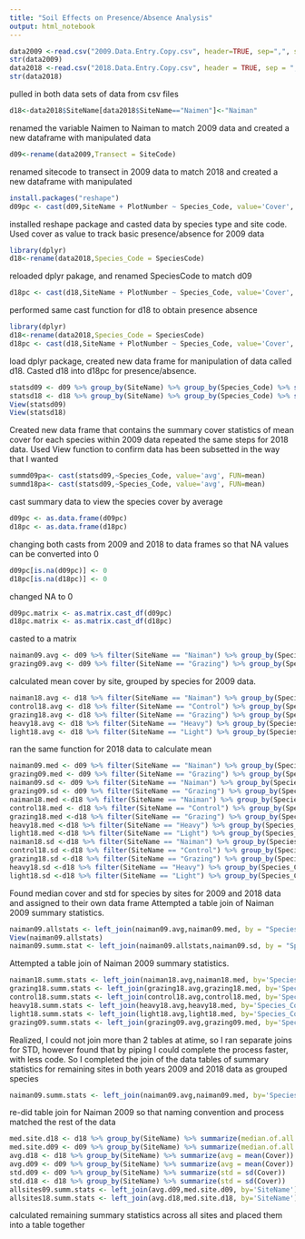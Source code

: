 ```yaml
---
title: "Soil Effects on Presence/Absence Analysis"
output: html_notebook
---
```

```r
data2009 <-read.csv("2009.Data.Entry.Copy.csv", header=TRUE, sep=",", stringsAsFactors = FALSE)
str(data2009)
data2018 <-read.csv("2018.Data.Entry.Copy.csv", header = TRUE, sep = ",",stringsAsFactors = FALSE)
str(data2018)

```
pulled in both data sets of data from csv files 
```r
d18<-data2018$SiteName[data2018$SiteName=="Naimen"]<-"Naiman"

```
renamed the variable Naimen to Naiman to match 2009 data and created a new dataframe with manipulated data
```r
d09<-rename(data2009,Transect = SiteCode)
```
renamed sitecode to transect in 2009 data to match 2018 and created a new dataframe with manipulated 
```r
install.packages("reshape")
d09pc <- cast(d09,SiteName + PlotNumber ~ Species_Code, value='Cover', FUN=mean)

```
installed reshape package and casted data by species type and site code. Used cover as value to track basic presence/absence for 2009 data
```r
library(dplyr)
d18<-rename(data2018,Species_Code = SpeciesCode)
```
reloaded dplyr pakage, and renamed SpeciesCode to match d09 
```r
d18pc <- cast(d18,SiteName + PlotNumber ~ Species_Code, value='Cover', FUN=mean)
```
performed same cast function for d18 to obtain presence absence 
```r
library(dplyr)
d18<-rename(data2018,Species_Code = SpeciesCode)
d18pc <- cast(d18,SiteName + PlotNumber ~ Species_Code, value='Cover', FUN=mean)
```
load dplyr package, created new data frame for manipulation of data called d18. Casted d18 into d18pc for presence/absence. 
```r
statsd09 <- d09 %>% group_by(SiteName) %>% group_by(Species_Code) %>% summarize(avg = mean(Cover))
statsd18 <- d18 %>% group_by(SiteName) %>% group_by(Species_Code) %>% summarize(avg = mean(Cover))
View(statsd09)
View(statsd18)
```
Created new data frame that contains the summary cover statistics of mean cover for each species within 2009 data 
repeated the same steps for 2018 data. Used View function to confirm data has been subsetted in the way that I wanted
```r
summd09pa<- cast(statsd09,~Species_Code, value='avg', FUN=mean)
summd18pa<- cast(statsd09,~Species_Code, value='avg', FUN=mean)
```
cast summary data to view the species cover by average 
```r
d09pc <- as.data.frame(d09pc)
d18pc <- as.data.frame(d18pc)
```
changing both casts from 2009 and 2018 to data frames so that NA values can be converted into 0
```r
d09pc[is.na(d09pc)] <- 0
d18pc[is.na(d18pc)] <- 0
```
changed NA to 0
```r
d09pc.matrix <- as.matrix.cast_df(d09pc)
d18pc.matrix <- as.matrix.cast_df(d18pc)
```
casted to a matrix 
```r
naiman09.avg <- d09 %>% filter(SiteName == "Naiman") %>% group_by(Species_Code) %>% summarise(avg = mean(Cover))
grazing09.avg <- d09 %>% filter(SiteName == "Grazing") %>% group_by(Species_Code) %>% summarise(avg = mean(Cover))
```
calculated mean cover by site, grouped by species for 2009 data. 
```r
naiman18.avg <- d18 %>% filter(SiteName == "Naiman") %>% group_by(Species_Code) %>% summarise(avg = mean(Cover))
control18.avg <- d18 %>% filter(SiteName == "Control") %>% group_by(Species_Code) %>% summarise(avg = mean(Cover))
grazing18.avg <- d18 %>% filter(SiteName == "Grazing") %>% group_by(Species_Code) %>% summarise(avg = mean(Cover))
heavy18.avg <- d18 %>% filter(SiteName == "Heavy") %>% group_by(Species_Code) %>% summarise(avg = mean(Cover))
light18.avg <- d18 %>% filter(SiteName == "Light") %>% group_by(Species_Code) %>% summarise(avg = mean(Cover))
```
ran the same function for 2018 data to calculate mean
```r
naiman09.med <- d09 %>% filter(SiteName == "Naiman") %>% group_by(Species_Code) %>% summarise(med = median(Cover))
grazing09.med <- d09 %>% filter(SiteName == "Grazing") %>% group_by(Species_Code) %>% summarise(med = median(Cover))
naiman09.sd <- d09 %>% filter(SiteName == "Naiman") %>% group_by(Species_Code) %>% summarise(std = sd(Cover))
grazing09.sd <- d09 %>% filter(SiteName == "Grazing") %>% group_by(Species_Code) %>% summarise(std = sd(Cover))
naiman18.med <-d18 %>% filter(SiteName == "Naiman") %>% group_by(Species_Code) %>% summarise(med = median(Cover))
control18.med <- d18 %>% filter(SiteName == "Control") %>% group_by(Species_Code) %>% summarise(med = median(Cover))
grazing18.med <-d18 %>% filter(SiteName == "Grazing") %>% group_by(Species_Code) %>% summarise(med = median(Cover))
heavy18.med <-d18 %>% filter(SiteName == "Heavy") %>% group_by(Species_Code) %>% summarise(med = median(Cover))
light18.med <-d18 %>% filter(SiteName == "Light") %>% group_by(Species_Code) %>% summarise(med = median(Cover))
naiman18.sd <-d18 %>% filter(SiteName == "Naiman") %>% group_by(Species_Code) %>% summarise(std = sd(Cover))
control18.sd <-d18 %>% filter(SiteName == "Control") %>% group_by(Species_Code) %>% summarise(std = sd(Cover))
grazing18.sd <-d18 %>% filter(SiteName == "Grazing") %>% group_by(Species_Code) %>% summarise(std = sd(Cover))
heavy18.sd <-d18 %>% filter(SiteName == "Heavy") %>% group_by(Species_Code) %>% summarise(std = sd(Cover))
light18.sd <-d18 %>% filter(SiteName == "Light") %>% group_by(Species_Code) %>% summarise(std = sd(Cover))
```
Found median cover and std for species by sites for 2009 and 2018 data and assigned to their own data frame 
Attempted a table join of Naiman 2009 summary statistics. 
```r
naiman09.allstats <- left_join(naiman09.avg,naiman09.med, by = "Species_Code")
View(naiman09.allstats)
naiman09.summ.stat <- left_join(naiman09.allstats,naiman09.sd, by = "Species_Code")
```
Attempted a table join of Naiman 2009 summary statistics. 
```r
naiman18.summ.stats <- left_join(naiman18.avg,naiman18.med, by='Species_Code') %>% left_join(.,naiman18.sd, by='Species_Code')
grazing18.summ.stats <- left_join(grazing18.avg,grazing18.med, by='Species_Code') %>% left_join(.,grazing18.sd, by='Species_Code')
control18.summ.stats <- left_join(control18.avg,control18.med, by='Species_Code') %>% left_join(.,control18.sd, by='Species_Code')
heavy18.summ.stats <- left_join(heavy18.avg,heavy18.med, by='Species_Code') %>% left_join(.,heavy18.sd, by='Species_Code')
light18.summ.stats <- left_join(light18.avg,light18.med, by='Species_Code') %>% left_join(.,light18.sd, by='Species_Code')
grazing09.summ.stats <- left_join(grazing09.avg,grazing09.med, by='Species_Code') %>% left_join(.,grazing09.sd, by='Species_Code')
```
Realized, I could not join more than 2 tables at atime, so I ran separate joins for STD, however found that by piping I could complete the process faster, with less code. So I completed the join of the data tables of summary statistics for remaining sites in both years 2009 and 2018 data as grouped species 
```r
naiman09.summ.stats <- left_join(naiman09.avg,naiman09.med, by='Species_Code') %>% left_join(.,naiman09.sd, by='Species_Code')
```
re-did table join for Naiman 2009 so that naming convention and process matched the rest of the data 
```r
med.site.d18 <- d18 %>% group_by(SiteName) %>% summarize(median.of.all.sites = median(Cover))
med.site.d09 <- d09 %>% group_by(SiteName) %>% summarize(median.of.all.sites = median(Cover))
avg.d18 <- d18 %>% group_by(SiteName) %>% summarize(avg = mean(Cover))
avg.d09 <- d09 %>% group_by(SiteName) %>% summarize(avg = mean(Cover))
std.d09 <- d09 %>% group_by(SiteName) %>% summarize(std = sd(Cover))
std.d18 <- d18 %>% group_by(SiteName) %>% summarize(std = sd(Cover))
allsites09.summ.stats <- left_join(avg.d09,med.site.d09, by='SiteName') %>% left_join(.,std.d09, by='SiteName')
allsites18.summ.stats <- left_join(avg.d18,med.site.d18, by='SiteName') %>% left_join(.,std.d18, by='SiteName')
```
calculated remaining summary statistics across all sites and placed them into a table together 
